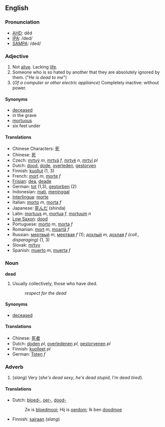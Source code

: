 ==English==

===Pronunciation===
*[[w:AHD|AHD]]: dĕd
*[[w:IPA|IPA]]: /ded/
*[[w:SAMPA|SAMPA]]: /ded/

===Adjective===
#Not [[alive]].  Lacking [[life]].
#Someone who is so hated by another that they are absolutely ignored by them.  ("''He is dead to me''")
#(''Of a computer or other electric appliance'') Completely inactive: without power.

====Synonyms====
*[[deceased]]
*in the grave
*[[mortuous]]
*six feet under

====Translations====
*Chinese Characters: [[死]]
*Chinese: [[死]]
*Czech: [[mrtvý]] ''m'', [[mrtvá]] ''f'', [[mrtvé]] ''n'', [[mrtví]] ''pl''
*Dutch: [[dood]], [[dode]], [[overleden]], [[gestorven]]
*Finnish: [[kuollut]] (1, 3)
*French: [[mort]] ''m'', [[morte]] ''f''
*[[Frisian]]: [[dea]], [[deade]]
*German: [[tot]] (1,3), [[gestorben]] (2)
*Indonesian: [[mati]], [[meninggal]]
*[[Interlingua]]: [[morte]]
*Italian: [[morto]] ''m'', [[morta]] ''f''
*Japanese: [[死んだ]] (shinda)
*Latin: [[mortuus]] ''m'', [[mortua]] ''f'', [[mortuum]] ''n''
*[[Low Saxon]]: [[dood]]
*Portuguese: [[morto]] ''m'', [[morta]] ''f''
*Romanian: [[mort]] ''m'', [[moartă]] ''f''
*Russian: [[мертвый]] ''m'', [[мертвая]] ''f'' (1); [[дохлый]] ''m'', [[дохлая]] ''f'' ''(coll., disparaging)'' (1, 3)
*Slovak: [[mŕtvy]]
*Spanish: [[muerto]] ''m'', [[muerta]] ''f''

===Noun===
'''dead'''

#Usually collectively, those who have died.
#: ''respect for the dead''

====Synonyms====
*[[deceased]]

====Translations====
*Chinese: [[死者]]
*Dutch: [[doden]] ''pl'', [[overledenen]] ''pl'', [[gestorvenen]] ''pl''
*Finnish: [[kuolleet]] ''pl''
*German: [[Toten]] ''f''

===Adverb===
#(''slang'') Very (''she's dead sexy'', ''he's dead stupid'', ''I'm dead tired'').

====Translations====
*Dutch: [[bloed-]], [[oer-]], [[dood-]]
*:Ze is [[bloedmooi]]; Hij is [[oerdom]]; Ik ben [[doodmoe]]
*Finnish: [[sairaan]] (''slang'')